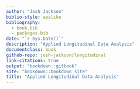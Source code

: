 ```yaml
--- 
author: "Josh Jackson"
biblio-style: apalike
bibliography: 
  - book.bib
  - packages.bib
date: "`r Sys.Date()`"
description: "Applied Longitudinal Data Analysis"
documentclass: book
github-repo: josh-jackson/longitudinal
link-citations: true
output: "bookdown::gitbook"
site: "bookdown::bookdown_site"
title: "Applied Longitudinal Data Analysis"
---
```





